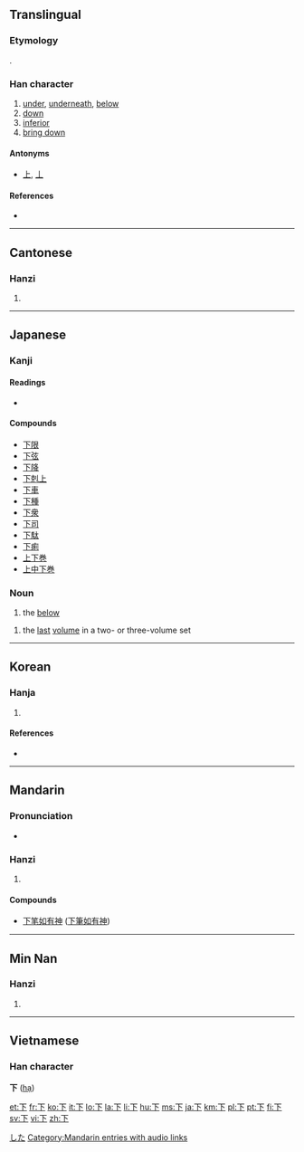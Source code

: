 {{see|丅}}<!-- may be replaced by zh-forms -->
==Translingual==
{{stroke order|type=animate}}
{{stroke order|strokes=3}}

===Etymology===
{{liushu|i}}.

===Han character===
{{Han char|rn=1|rad=一|as=02|sn=3|four=1023<sub>0</sub>|canj=一卜 (MY)}}

# [[under]], [[underneath]], [[below]]
# [[down]]
# [[inferior]]
# [[bring down]]

====Antonyms====
* [[上]], [[丄]]

====References====
* {{Han ref|kx=0076.100|dkj=00014|dj=0147.010|hdz=10007.010|uh=4E0B|ud=19979|bh=A455|bd=42069}}

----

==Cantonese==

===Hanzi===
{{yue-hanzi|jyut=|y=ha6, ha5}}

# {{defn|Cantonese}}

----

==Japanese==

===Kanji===
{{ja-kanji|grade=1|rs=一02}}

====Readings====
* {{ja-readings|on=[[か]] (''ka''), [[げ]] (''ge'')|kun=[[した]] (''shita''), [[しも]] (''shimo''), [[もと]] (''moto''), [[さがる]] ([[下がる]], ''sagaru''), [[さげる]] ([[下げる]], ''sageru''), [[くだる]] ([[下る]], ''kudaru''), [[くだす]] ([[下す]], ''kudasu''), [[くださる]] ([[下さる]], ''kudasaru''), [[おりる]] ([[下りる]], ''oriru''), [[おろす]] ([[下ろす]], ''orosu)}}

====Compounds====
* [[下限]]
* [[下弦]]
* [[下降]]
* [[下剋上]]
* [[下車]]
* [[下種]]
* [[下衆]]
* [[下司]]
* [[下駄]]
* [[下痢]]
* [[上下巻]]
* [[上中下巻]]

===Noun===
{{ja-noun|k|hira=した|rom=shita}}

# the [[below]]
{{ja-noun|k|hira=げ|rom=ge|hidx=け'}}
# the [[last]] [[volume]] in a two- or three-volume set

[[Category:1000 Japanese basic words|した]]

----

==Korean==

===Hanja===
{{ko-hanja|hangeul=하|rv=ha|mr=ha|eumhun=아래|ehrv=alae|ehmr=arae|ehy=}}

# {{defn|Korean}}

====References====
* {{Hanja ref|nav=12240}}

----

==Mandarin==

===Pronunciation===
*{{audio|zh-xià.ogg|audio}}

===Hanzi===
{{cmn-hanzi|pin=[[xià]] ([[xia4]])|wg=hsia<sup>4</sup>}}

# {{defn|Mandarin}}

====Compounds====
{{top2}}
* [[下笔如有神]] ([[下笔如有神|下筆如有神]])
{{mid2}}
{{bottom}}

[[Category:Mandarin entries with audio links]]
----

==Min Nan==

===Hanzi===
{{nan-hanzi|poj=loke (loke<sup>7</sup>)}}

# {{defn|Min Nan}}

----

==Vietnamese==

===Han character===
'''下''' ([[hạ]])

[[et:下]]
[[fr:下]]
[[ko:下]]
[[it:下]]
[[lo:下]]
[[la:下]]
[[li:下]]
[[hu:下]]
[[ms:下]]
[[ja:下]]
[[km:下]]
[[pl:下]]
[[pt:下]]
[[fi:下]]
[[sv:下]]
[[vi:下]]
[[zh:下]]